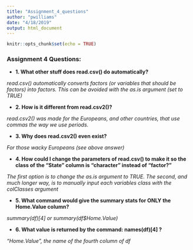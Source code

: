 ```yaml
---
title: "Assignment_4_questions"
author: "pwilliams"
date: "4/18/2019"
output: html_document
---
```


```r
knitr::opts_chunk$set(echo = TRUE)
```

### Assignment 4 Questions:

  + **1. What other stuff does read.csv() do automatically?**  
  
  *read.csv() automatically converts factors (or variables that should be factors) into factors. This can be avoided with the as.is argument (set to TRUE)*  
  
  + **2. How is it different from read.csv2()?**  
  
  *read.csv2() was made for the Europeans, and other countries, that use commas the way we use periods.*  
  
  + **3. Why does read.csv2() even exist?**  
  
  *For those wacky Europeans (see above answer)*  
  
  + **4. How could I change the parameters of read.csv() to make it so the class of the "State" column is "character" instead of "factor?"**  
  
  *The first option is to change the as.is argument to TRUE. The second, and much longer way, is to manually input each variables class with the colClasses argument*  
  
  + **5. What command would give the summary stats for ONLY the Home.Value column?**  
  
  *summary(df)[4] or summary(df$Home.Value)*  
  
  + **6. What value is returned by the command: names(df)[4]  ?**  
  
  *"Home.Value", the name of the fourth column of df*
  

 